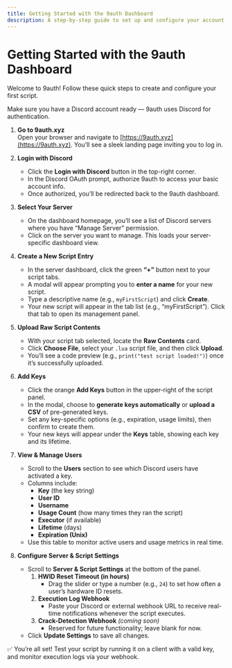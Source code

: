 ```yaml
---
title: Getting Started with the 9auth Dashboard
description: A step-by-step guide to set up and configure your account and scripts using the 9auth dashboard.
---
```



# Getting Started with the 9auth Dashboard

Welcome to 9auth! Follow these quick steps to create and configure your first script.

<Callout type="info">
  Make sure you have a Discord account ready — 9auth uses Discord for authentication.
</Callout>

1. **Go to 9auth.xyz**  
   Open your browser and navigate to [https://9auth.xyz](https://9auth.xyz). You’ll see a sleek landing page inviting you to log in.

2. **Login with Discord**  
   - Click the **Login with Discord** button in the top-right corner.  
   - In the Discord OAuth prompt, authorize 9auth to access your basic account info.  
   - Once authorized, you’ll be redirected back to the 9auth dashboard.

3. **Select Your Server**  
   - On the dashboard homepage, you’ll see a list of Discord servers where you have “Manage Server” permission.  
   - Click on the server you want to manage. This loads your server-specific dashboard view.

4. **Create a New Script Entry**  
   - In the server dashboard, click the green **“+”** button next to your script tabs.  
   - A modal will appear prompting you to **enter a name** for your new script.  
   - Type a descriptive name (e.g., `myFirstScript`) and click **Create**.  
   - Your new script will appear in the tab list (e.g., “myFirstScript”). Click that tab to open its management panel.

5. **Upload Raw Script Contents**  
   - With your script tab selected, locate the **Raw Contents** card.  
   - Click **Choose File**, select your `.lua` script file, and then click **Upload**.  
   - You’ll see a code preview (e.g., `print("test script loaded!")`) once it’s successfully uploaded.

6. **Add Keys**  
   - Click the orange **Add Keys** button in the upper-right of the script panel.  
   - In the modal, choose to **generate keys automatically** or **upload a CSV** of pre-generated keys.  
   - Set any key-specific options (e.g., expiration, usage limits), then confirm to create them.  
   - Your new keys will appear under the **Keys** table, showing each key and its lifetime.

7. **View & Manage Users**  
   - Scroll to the **Users** section to see which Discord users have activated a key.  
   - Columns include:  
     - **Key** (the key string)  
     - **User ID**  
     - **Username**  
     - **Usage Count** (how many times they ran the script)  
     - **Executor** (if available)  
     - **Lifetime** (days)  
     - **Expiration (Unix)**  
   - Use this table to monitor active users and usage metrics in real time.

8. **Configure Server & Script Settings**  
   - Scroll to **Server & Script Settings** at the bottom of the panel.  
     1. **HWID Reset Timeout (in hours)**  
        - Drag the slider or type a number (e.g., `24`) to set how often a user’s hardware ID resets.  
     2. **Execution Log Webhook**  
        - Paste your Discord or external webhook URL to receive real-time notifications whenever the script executes.  
     3. **Crack-Detection Webhook** *(coming soon)*  
        - Reserved for future functionality; leave blank for now.  
   - Click **Update Settings** to save all changes.

<Callout type="success">
  ✅ You’re all set! Test your script by running it on a client with a valid key, and monitor execution logs via your webhook.
</Callout>
